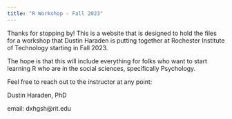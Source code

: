 ```yaml
---
title: "R Workshop - Fall 2023"
---
```


Thanks for stopping by! This is a website that is designed to hold the files for a workshop that Dustin Haraden is putting together at Rochester Institute of Technology starting in Fall 2023.

The hope is that this will include everything for folks who want to start learning R who are in the social sciences, specifically Psychology.

Feel free to reach out to the instructor at any point:

Dustin Haraden, PhD

email: dxhgsh\@rit.edu
